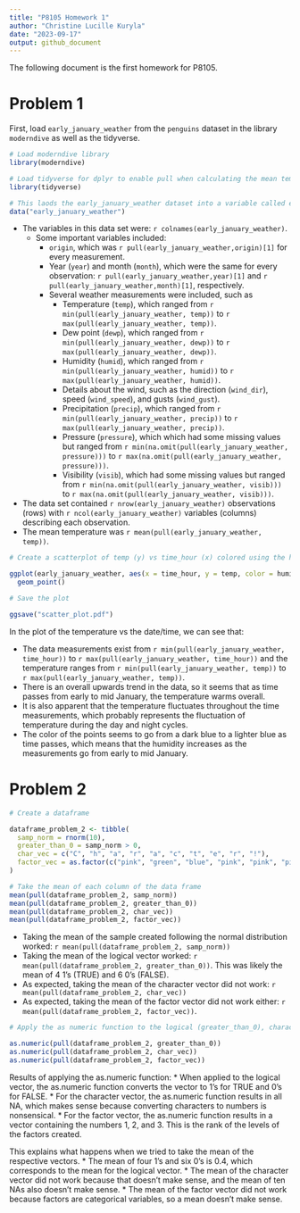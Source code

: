 ```yaml
---
title: "P8105 Homework 1"
author: "Christine Lucille Kuryla"
date: "2023-09-17"
output: github_document
---
```


The following document is the first homework for P8105.

# Problem 1

First, load `early_january_weather` from the `penguins` dataset in the library `moderndive` as well as the tidyverse.
```r

# Load moderndive library 
library(moderndive)

# Load tidyverse for dplyr to enable pull when calculating the mean temperature
library(tidyverse)

# This laods the early_january_weather dataset into a variable called early_january_weather
data("early_january_weather")

```

* The variables in this data set were: `r colnames(early_january_weather)`.
  * Some important variables included:
    * `origin`, which was `r pull(early_january_weather,origin)[1]` for every measurement.
    * Year (`year`) and month (`month`), which were the same for every observation: `r pull(early_january_weather,year)[1]` and `r pull(early_january_weather,month)[1]`, respectively.
    * Several weather measurements were included, such as
      * Temperature (`temp`), which ranged from `r min(pull(early_january_weather, temp))` to `r max(pull(early_january_weather, temp))`.
      * Dew point (`dewp`), which ranged from `r min(pull(early_january_weather, dewp))` to `r max(pull(early_january_weather, dewp))`.
      * Humidity (`humid`), which ranged from `r min(pull(early_january_weather, humid))` to `r max(pull(early_january_weather, humid))`.
      * Details about the wind, such as the direction (`wind_dir`), speed (`wind_speed`), and gusts (`wind_gust`).
      * Precipitation (`precip`), which ranged from `r min(pull(early_january_weather, precip))` to `r max(pull(early_january_weather, precip))`.
      * Pressure (`pressure`), which which had some missing values but ranged from `r min(na.omit(pull(early_january_weather, pressure)))` to `r max(na.omit(pull(early_january_weather, pressure)))`.
      * Visibility (`visib`), which had some missing values but ranged from `r min(na.omit(pull(early_january_weather, visib)))` to `r max(na.omit(pull(early_january_weather, visib)))`.
* The data set contained `r nrow(early_january_weather)` observations (rows) with `r ncol(early_january_weather)` variables (columns) describing each observation.
* The mean temperature was `r mean(pull(early_january_weather, temp))`.

```r

# Create a scatterplot of temp (y) vs time_hour (x) colored using the humid variable

ggplot(early_january_weather, aes(x = time_hour, y = temp, color = humid)) +
  geom_point()

# Save the plot

ggsave("scatter_plot.pdf")

```

In the plot of the temperature vs the date/time, we can see that:

* The data measurements exist from `r min(pull(early_january_weather, time_hour))` to `r max(pull(early_january_weather, time_hour))` and the temperature ranges from `r min(pull(early_january_weather, temp))` to `r max(pull(early_january_weather, temp))`. 
* There is an overall upwards trend in the data, so it seems that as time passes from early to mid January, the temperature warms overall. 
* It is also apparent that the temperature fluctuates throughout the time measurements, which probably represents the fluctuation of temperature during the day and night cycles. 
* The color of the points seems to go from a dark blue to a lighter blue as time passes, which means that the humidity increases as the measurements go from early to mid January. 

# Problem 2

```r

# Create a dataframe

dataframe_problem_2 <- tibble(
  samp_norm = rnorm(10),
  greater_than_0 = samp_norm > 0,
  char_vec = c("C", "h", "a", "r", "a", "c", "t", "e", "r", "!"),
  factor_vec = as.factor(c("pink", "green", "blue", "pink", "pink", "pink", "green", "blue", "pink", "green"))
)

# Take the mean of each column of the data frame
mean(pull(dataframe_problem_2, samp_norm))
mean(pull(dataframe_problem_2, greater_than_0))
mean(pull(dataframe_problem_2, char_vec))
mean(pull(dataframe_problem_2, factor_vec))

```

* Taking the mean of the sample created following the normal distribution worked: `r mean(pull(dataframe_problem_2, samp_norm))`
* Taking the mean of the logical vector worked: `r mean(pull(dataframe_problem_2, greater_than_0))`. This was likely the mean of 4 1's (TRUE) and 6 0's (FALSE).
* As expected, taking the mean of the character vector did not work: `r mean(pull(dataframe_problem_2, char_vec))`
* As expected, taking the mean of the factor vector did not work either: `r mean(pull(dataframe_problem_2, factor_vec))`.

```r

# Apply the as numeric function to the logical (greater_than_0), character (char_vec), and factor vectors (factor_vec)

as.numeric(pull(dataframe_problem_2, greater_than_0))
as.numeric(pull(dataframe_problem_2, char_vec))
as.numeric(pull(dataframe_problem_2, factor_vec))

```

Results of applying the as.numeric function:
* When applied to the logical vector, the as.numeric function converts the vector to 1's for TRUE and 0's for FALSE. 
* For the character vector, the as.numeric function results in all NA, which makes sense because converting characters to numbers is nonsensical. 
* For the factor vector, the as.numeric function results in a vector containing the numbers 1, 2, and 3. This is the rank of the levels of the factors created. 

This explains what happens when we tried to take the mean of the respective vectors. 
* The mean of four 1's and six 0's is 0.4, which corresponds to the mean for the logical vector. 
* The mean of the character vector did not work because that doesn't make sense, and the mean of ten NAs also doesn't make sense. 
* The mean of the factor vector did not work because factors are categorical variables, so a mean doesn't make sense. 
